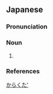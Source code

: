 ==Japanese==
{{ja-kanjitab|が|らく|た|yomi=o}}

===Pronunciation===
{{ja-pron|がらくた|acc=h|dev=3|acc_ref=NHK,DJR,SMK5|y=ko}}

===Noun===
{{ja-noun|がらくた|ガラクタ}}

# {{alternative spelling of|がらくた|lang=ja}}

===References===
<references/>

[[Category:Japanese terms spelled with ateji|からくた']]